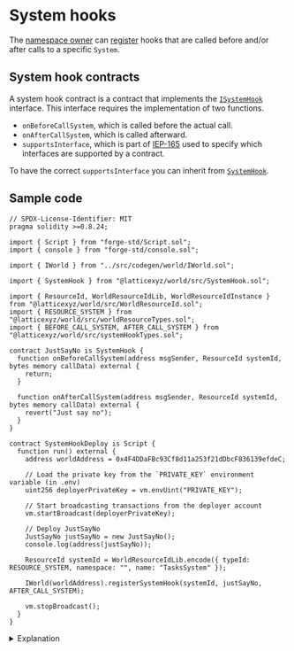 
# System hooks

The [namespace owner](/world/namespaces-access-control#ownership) can [register](https://github.com/latticexyz/mud/blob/main/packages/world/src/modules/init/implementations/WorldRegistrationSystem.sol#L68-L99) hooks that are called before and/or after calls to a specific `System`.

## System hook contracts

A system hook contract is a contract that implements the [`ISystemHook`](https://github.com/latticexyz/mud/blob/main/packages/world/src/ISystemHook.sol) interface.
This interface requires the implementation of two functions.

- `onBeforeCallSystem`, which is called before the actual call.
- `onAfterCallSystem`, which is called afterward.
- `supportsInterface`, which is part of [IEP-165](https://eips.ethereum.org/EIPS/eip-165) used to specify which interfaces are supported by a contract.

To have the correct `supportsInterface` you can inherit from [`SystemHook`](https://github.com/latticexyz/mud/blob/main/packages/world/src/SystemHook.sol).

## Sample code

<CollapseCode>

```solidity copy showLineNumbers {9-13, 15-24, 36-47}
// SPDX-License-Identifier: MIT
pragma solidity >=0.8.24;

import { Script } from "forge-std/Script.sol";
import { console } from "forge-std/console.sol";

import { IWorld } from "../src/codegen/world/IWorld.sol";

import { SystemHook } from "@latticexyz/world/src/SystemHook.sol";

import { ResourceId, WorldResourceIdLib, WorldResourceIdInstance } from "@latticexyz/world/src/WorldResourceId.sol";
import { RESOURCE_SYSTEM } from "@latticexyz/world/src/worldResourceTypes.sol";
import { BEFORE_CALL_SYSTEM, AFTER_CALL_SYSTEM } from "@latticexyz/world/src/systemHookTypes.sol";

contract JustSayNo is SystemHook {
  function onBeforeCallSystem(address msgSender, ResourceId systemId, bytes memory callData) external {
    return;
  }

  function onAfterCallSystem(address msgSender, ResourceId systemId, bytes memory callData) external {
    revert("Just say no");
  }
}

contract SystemHookDeploy is Script {
  function run() external {
    address worldAddress = 0x4F4DDaFBc93Cf8d11a253f21dDbcF836139efdeC;

    // Load the private key from the `PRIVATE_KEY` environment variable (in .env)
    uint256 deployerPrivateKey = vm.envUint("PRIVATE_KEY");

    // Start broadcasting transactions from the deployer account
    vm.startBroadcast(deployerPrivateKey);

    // Deploy JustSayNo
    JustSayNo justSayNo = new JustSayNo();
    console.log(address(justSayNo));

    ResourceId systemId = WorldResourceIdLib.encode({ typeId: RESOURCE_SYSTEM, namespace: "", name: "TasksSystem" });

    IWorld(worldAddress).registerSystemHook(systemId, justSayNo, AFTER_CALL_SYSTEM);

    vm.stopBroadcast();
  }
}
```

</CollapseCode>

<details>

<summary>Explanation</summary>

```solidity
import { SystemHook } from "@latticexyz/world/src/SystemHook.sol";
```

The system hook contract inherits from `SystemHook`.

```solidity
import { ResourceId, WorldResourceIdLib, WorldResourceIdInstance } from "@latticexyz/world/src/WorldResourceId.sol";
import { RESOURCE_SYSTEM } from "@latticexyz/world/src/worldResourceTypes.sol";
```

We need to create the resource of the `System` for which we register a hook.

```solidity
import { BEFORE_CALL_SYSTEM, AFTER_CALL_SYSTEM } from "@latticexyz/world/src/systemHookTypes.sol";
```

We need these constants to specify when the hook applies.

```solidity
contract JustSayNo is SystemHook {

  function onBeforeCallSystem(address msgSender, ResourceId systemId, bytes memory callData) external {
    return ;
  }

  function onAfterCallSystem(address msgSender, ResourceId systemId, bytes memory callData) external {
```

This is the system hook contract.
It has two functions:

- `onBeforeCallSystem`, which is executed before the call
- `onAfterCallSystem`, which is executed after the call

Both functions get the sender, the system being called, and the call data it receives.

```solidity
    revert("Just say no");
  }
}
```

This hook disables the `System` by causing all calls to revert.

```solidity
contract SystemHookDeploy is Script {
  function run() external {
  .
  .
  .
```

This is the function that the script executes.

```solidity
    // Deploy JustSayNo
    JustSayNo justSayNo = new JustSayNo();
```

Deploy the system hook contract.

```solidity
    ResourceId systemId = WorldResourceIdLib.encode(
      { typeId: RESOURCE_SYSTEM,
        namespace: "",
        name: "TasksSystem"
      });
```

Create the resource ID for the `System` we are disabling.

```solidity
    IWorld(worldAddress)
        .registerSystemHook(systemId, justSayNo, AFTER_CALL_SYSTEM);
  }
}
```

Register the system hook.

</details>
